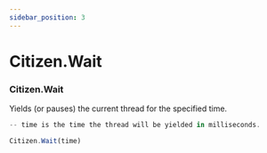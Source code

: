 ```yaml
---
sidebar_position: 3
---
```


# Citizen.Wait

### Citizen.Wait
Yields (or pauses) the current thread for the specified time.

```jsx title="Wait Example"
-- time is the time the thread will be yielded in milliseconds.

Citizen.Wait(time)
```